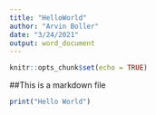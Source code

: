 ```yaml
---
title: "HelloWorld"
author: "Arvin Boller"
date: "3/24/2021"
output: word_document
---
```


```r
knitr::opts_chunk$set(echo = TRUE)
```


##This is a markdown file

```r
print("Hello World")
```

